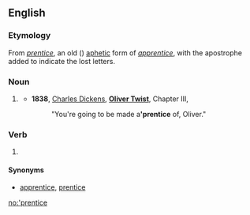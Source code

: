 ==English==

===Etymology===
From ''[[prentice]]'', an old ({{etyl|enm|en}}) [[aphetic]] form of ''[[apprentice]]'', with the apostrophe added to indicate the lost letters.

===Noun===
{{en-noun|s}}

# {{obsolete}} {{abbreviation of|apprentice}}
#* '''1838''', [[w:Charles Dickens|Charles Dickens]], '''[[w:Oliver Twist|Oliver Twist]]''', Chapter III,
#*: "You're going to be made a''' 'prentice''' of, Oliver."

===Verb===
{{en-verb|'prentic|ing}}

# {{obsolete}} {{abbreviation of|apprentice}}

====Synonyms====
* {{sense|noun, verb}} [[apprentice]], [[prentice]]

[[no:'prentice]]